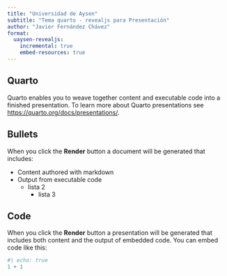 ```yaml
---
title: "Universidad de Aysen"
subtitle: "Tema quarto - revealjs para Presentación"
author: "Javier Fernández Chávez"
format: 
  uaysen-revealjs:
    incremental: true
    embed-resources: true
---
```


## Quarto

Quarto enables you to weave together content and executable code into a finished presentation. To learn more about Quarto presentations see <https://quarto.org/docs/presentations/>.

## Bullets

When you click the **Render** button a document will be generated that includes:

-   Content authored with markdown
-   Output from executable code
    - lista 2
        - lista 3

## Code

When you click the **Render** button a presentation will be generated that includes both content and the output of embedded code. You can embed code like this:

```r
#| echo: true
1 + 1
```


